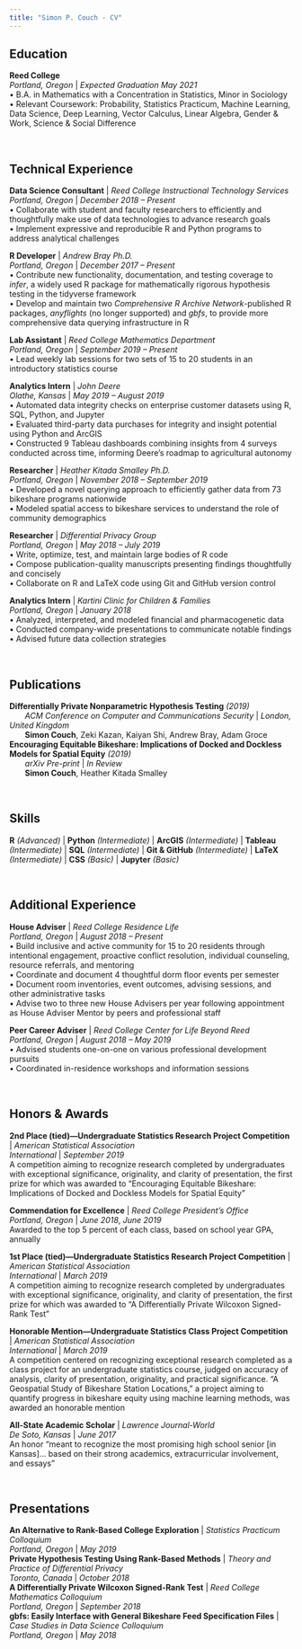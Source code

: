 ```yaml
---
title: "Simon P. Couch - CV"
---
```


<link rel="stylesheet" href="styles.css" type="text/css">

## Education
**Reed College**  
*Portland, Oregon* | *Expected Graduation May 2021*  
•  B.A. in Mathematics with a Concentration in Statistics, Minor in Sociology  
•  Relevant Coursework: Probability, Statistics Practicum, Machine Learning, Data Science, Deep Learning, Vector Calculus, Linear Algebra, Gender & Work, Science & Social Difference

<br>

## Technical Experience 

**Data Science Consultant** | *Reed College Instructional Technology Services*  
*Portland, Oregon* | *December 2018 -- Present*  
•	Collaborate with student and faculty researchers to efficiently and thoughtfully make use of data technologies to advance research goals  
•	Implement expressive and reproducible R and Python programs to address analytical challenges  

**R Developer** | *Andrew Bray Ph.D.*  
*Portland, Oregon* | *December 2017 -- Present*   
•	Contribute new functionality, documentation, and testing coverage to *infer*, a widely used R package for mathematically rigorous hypothesis testing in the tidyverse framework  
•	Develop and maintain two *Comprehensive R Archive Network*-published R packages, *anyflights* (no longer supported) and *gbfs*, to provide more comprehensive data querying infrastructure in R  

**Lab Assistant** | *Reed College Mathematics Department*  
*Portland, Oregon* | *September 2019 -- Present*   
•	Lead weekly lab sessions for two sets of 15 to 20 students in an introductory statistics course

**Analytics Intern** | *John Deere*  
*Olathe, Kansas* | *May 2019 -- August 2019*  
•	Automated data integrity checks on enterprise customer datasets using R, SQL, Python, and Jupyter   
•	Evaluated third-party data purchases for integrity and insight potential using Python and ArcGIS  
•	Constructed 9 Tableau dashboards combining insights from 4 surveys conducted across time, informing Deere’s roadmap to agricultural autonomy     

**Researcher** | *Heather Kitada Smalley Ph.D.*  
*Portland, Oregon* | *November 2018 -- September 2019*   
•	Developed a novel querying approach to efficiently gather data from 73 bikeshare programs nationwide  
•	Modeled spatial access to bikeshare services to understand the role of community demographics  

**Researcher** | *Differential Privacy Group*  
*Portland, Oregon* | *May 2018 -- July 2019*   
•	Write, optimize, test, and maintain large bodies of R code  
•	Compose publication-quality manuscripts presenting findings thoughtfully and concisely  
•	Collaborate on R and LaTeX code using Git and GitHub version control 

**Analytics Intern** | *Kartini Clinic for Children & Families*  
*Portland, Oregon* | *January 2018*  
•	Analyzed, interpreted, and modeled financial and pharmacogenetic data  
•	Conducted company-wide presentations to communicate notable findings  
•	Advised future data collection strategies   

<br>

## Publications 
**Differentially Private Nonparametric Hypothesis Testing** *(2019)*  
&nbsp;&nbsp;&nbsp;&nbsp;&nbsp;&nbsp;   *ACM Conference on Computer and Communications Security* | *London, United Kingdom*     
&nbsp;&nbsp;&nbsp;&nbsp;&nbsp;&nbsp;  **Simon Couch**, Zeki Kazan, Kaiyan Shi, Andrew Bray, Adam Groce   
**Encouraging Equitable Bikeshare: Implications of Docked and Dockless Models for Spatial Equity** *(2019)*     
&nbsp;&nbsp;&nbsp;&nbsp;&nbsp;&nbsp; *arXiv Pre-print* | *In Review*   
&nbsp;&nbsp;&nbsp;&nbsp;&nbsp;&nbsp;  **Simon Couch**, Heather Kitada Smalley   


<br>

## Skills 
**R** *(Advanced)* | **Python** *(Intermediate)* | **ArcGIS** *(Intermediate)* | **Tableau** *(Intermediate)* | **SQL** *(Intermediate)* | **Git & GitHub** *(Intermediate)* | **LaTeX** *(Intermediate)*  | **CSS** *(Basic)* | **Jupyter** *(Basic)*  

<br>

## Additional Experience  
**House Adviser** | *Reed College Residence Life *  
*Portland, Oregon* | *August 2018 -- Present*  
•	Build inclusive and active community for 15 to 20 residents through intentional engagement, proactive conflict resolution, individual counseling, resource referrals, and mentoring  
•	Coordinate and document 4 thoughtful dorm floor events per semester  
•	Document room inventories, event outcomes, advising sessions, and other administrative tasks  
•	Advise two to three new House Advisers per year following appointment as House Adviser Mentor by peers and professional staff

**Peer Career Adviser** | *Reed College Center for Life Beyond Reed*  
*Portland, Oregon* | *August 2018 -- May 2019*  
•	Advised students one-on-one on various professional development pursuits  
•	Coordinated in-residence workshops and information sessions   

<br>

## Honors & Awards    
**2nd Place (tied)---Undergraduate Statistics Research Project Competition** | *American Statistical Association*  
*International* | *September 2019*  
A competition aiming to recognize research completed by undergraduates with exceptional significance, originality, and clarity of presentation, the first prize for which was awarded to “Encouraging Equitable Bikeshare: Implications of Docked and Dockless Models for Spatial Equity”

**Commendation for Excellence** | *Reed College President’s Office*  
*Portland, Oregon* | *June 2018*, *June 2019*  
Awarded to the top 5 percent of each class, based on school year GPA, annually 

**1st Place (tied)---Undergraduate Statistics Research Project Competition** | *American Statistical Association*  
*International* | *March 2019*  
A competition aiming to recognize research completed by undergraduates with exceptional significance, originality, and clarity of presentation, the first prize for which was awarded to “A Differentially Private Wilcoxon Signed-Rank Test”

**Honorable Mention---Undergraduate Statistics Class Project Competition** | *American Statistical Association*  
*International* | *March 2019*  
A competition centered on recognizing exceptional research completed as a class project for an undergraduate statistics course, judged on accuracy of analysis, clarity of presentation, originality, and practical significance. “A Geospatial Study of Bikeshare Station Locations,” a project aiming to quantify progress in bikeshare equity using machine learning methods, was awarded an honorable mention  

**All-State Academic Scholar** | *Lawrence Journal-World*  
*De Soto, Kansas* | *June 2017*  
An honor “meant to recognize the most promising high school senior [in Kansas]... based on their strong academics, extracurricular involvement, and essays"  

<br>

## Presentations 
**An Alternative to Rank-Based College Exploration** | *Statistics Practicum Colloquium*  
*Portland, Oregon* | *May 2019*    
**Private Hypothesis Testing Using Rank-Based Methods** | *Theory and Practice of Differential Privacy*  
*Toronto, Canada* | *October 2018*    
**A Differentially Private Wilcoxon Signed-Rank Test** | *Reed College Mathematics Colloquium*  
*Portland, Oregon* | *September 2018*  
**gbfs: Easily Interface with General Bikeshare Feed Specification Files** | *Case Studies in Data Science Colloquium*  
*Portland, Oregon* | *May 2018*  

<br>
